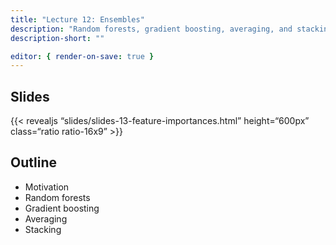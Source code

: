```yaml
---
title: "Lecture 12: Ensembles"
description: "Random forests, gradient boosting, averaging, and stacking"
description-short: "" 

editor: { render-on-save: true }
---
```


## Slides

{{< revealjs "slides/slides-13-feature-importances.html" height="600px" class="ratio ratio-16x9" >}}


## Outline
- Motivation
- Random forests
- Gradient boosting
- Averaging
- Stacking 